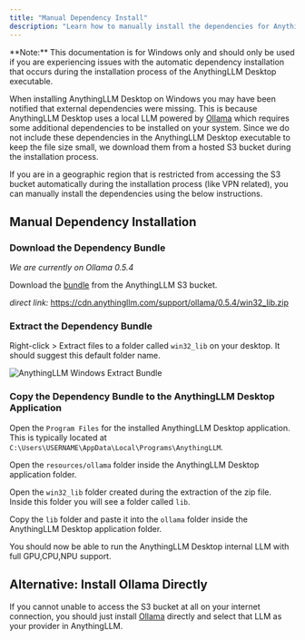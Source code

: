 ```yaml
---
title: "Manual Dependency Install"
description: "Learn how to manually install the dependencies for AnythingLLM Desktop on Windows"
---
```



<Callout type="warning" emoji="️⚠️">
  **Note:** This documentation is for Windows only and should only be used if
  you are experiencing issues with the automatic dependency installation that
  occurs during the installation process of the AnythingLLM Desktop executable.
</Callout>

When installing AnythingLLM Desktop on Windows you may have been notified that external dependencies were missing. This is because AnythingLLM Desktop uses a local LLM powered by [Ollama](https://ollama.com/) which requires some additional dependencies to be installed on your system.
Since we do not include these dependencies in the AnythingLLM Desktop executable to keep the file size small, we download them from a hosted S3 bucket during the installation process.

If you are in a geographic region that is restricted from accessing the S3 bucket automatically during the installation process (like VPN related), you can manually install the dependencies using the below instructions.

## Manual Dependency Installation

### Download the Dependency Bundle

_We are currently on Ollama 0.5.4_

Download the [bundle](https://cdn.anythingllm.com/support/ollama/0.5.4/win32_lib.zip) from the AnythingLLM S3 bucket.

_direct link:_ https://cdn.anythingllm.com/support/ollama/0.5.4/win32_lib.zip

### Extract the Dependency Bundle

Right-click > Extract files to a folder called `win32_lib` on your desktop. It should suggest this default folder name.

<Image
  src="/images/getting-started/installation/windows/extract.png"
  height={1080}
  width={1920}
  quality={100}
  alt="AnythingLLM Windows Extract Bundle"
/>

### Copy the Dependency Bundle to the AnythingLLM Desktop Application

Open the `Program Files` for the installed AnythingLLM Desktop application. This is typically located at `C:\Users\USERNAME\AppData\Local\Programs\AnythingLLM`.

Open the `resources/ollama` folder inside the AnythingLLM Desktop application folder.

Open the `win32_lib` folder created during the extraction of the zip file. Inside this folder you will see a folder called `lib`.

Copy the `lib` folder and paste it into the `ollama` folder inside the AnythingLLM Desktop application folder.

You should now be able to run the AnythingLLM Desktop internal LLM with full GPU,CPU,NPU support.

## Alternative: Install Ollama Directly

If you cannot unable to access the S3 bucket at all on your internet connection, you should just install [Ollama](https://ollama.com/) directly and select that LLM as your provider in AnythingLLM.

